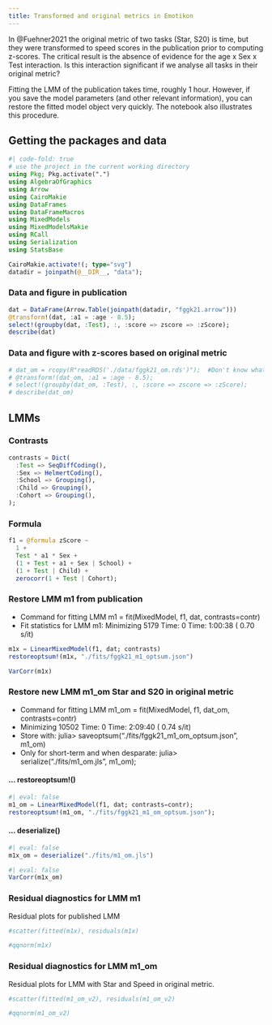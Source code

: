 ```yaml
---
title: Transformed and original metrics in Emotikon
---
```


In @Fuehner2021 the original metric of two tasks (Star, S20) is time, but they were transformed to speed scores in the publication prior to computing z-scores.
The critical result is the absence of evidence for the age x Sex x Test interaction.
Is this interaction significant if we analyse all tasks in their original metric?

Fitting the LMM of the publication takes time, roughly 1 hour.
However, if you save the model parameters (and other relevant information), you can restore the fitted model object very quickly.
The notebook also illustrates this procedure.

## Getting the packages and data

```julia
#| code-fold: true
# use the project in the current working directory
using Pkg; Pkg.activate(".")
using AlgebraOfGraphics
using Arrow
using CairoMakie
using DataFrames
using DataFrameMacros
using MixedModels
using MixedModelsMakie
using RCall
using Serialization
using StatsBase

CairoMakie.activate!(; type="svg")
datadir = joinpath(@__DIR__, "data");
```

### Data and figure in publication

```julia
dat = DataFrame(Arrow.Table(joinpath(datadir, "fggk21.arrow")))
@transform!(dat, :a1 = :age - 8.5);
select!(groupby(dat, :Test), :, :score => zscore => :zScore);
describe(dat)
```

### Data and figure with z-scores based on original metric

```julia
# dat_om = rcopy(R"readRDS('./data/fggk21_om.rds')");  #Don't know what the _om is
# @transform!(dat_om, :a1 = :age - 8.5);
# select!(groupby(dat_om, :Test), :, :score => zscore => :zScore);
# describe(dat_om)
```

## LMMs

### Contrasts

```julia
contrasts = Dict(
  :Test => SeqDiffCoding(),
  :Sex => HelmertCoding(),
  :School => Grouping(),
  :Child => Grouping(),
  :Cohort => Grouping(),
);
```

### Formula

```julia
f1 = @formula zScore ~
  1 +
  Test * a1 * Sex +
  (1 + Test + a1 + Sex | School) +
  (1 + Test | Child) +
  zerocorr(1 + Test | Cohort);
```

### Restore LMM m1 from publication

  - Command for fitting LMM m1 = fit(MixedModel, f1, dat, contrasts=contr)
  - Fit statistics for LMM m1: Minimizing 5179  Time: 0 Time: 1:00:38 ( 0.70  s/it)

```julia
m1x = LinearMixedModel(f1, dat; contrasts)
restoreoptsum!(m1x, "./fits/fggk21_m1_optsum.json")
```

```julia
VarCorr(m1x)
```

### Restore new LMM m1_om Star and S20 in original metric

  - Command for fitting LMM m1_om = fit(MixedModel, f1, dat_om, contrasts=contr)
  - Minimizing 10502 Time: 0 Time: 2:09:40 ( 0.74  s/it)
  - Store with: julia> saveoptsum("./fits/fggk21_m1_om_optsum.json", m1_om)
  - Only for short-term and when desparate: julia> serialize("./fits/m1_om.jls", m1_om);

#### ... restoreoptsum!()

```julia
#| eval: false
m1_om = LinearMixedModel(f1, dat; contrasts=contr);
restoreoptsum!(m1_om, "./fits/fggk21_m1_om_optsum.json");
```

#### ... deserialize()

```julia
#| eval: false
m1x_om = deserialize("./fits/m1_om.jls")
```

```julia
#| eval: false
VarCorr(m1x_om)
```

### Residual diagnostics for LMM m1

Residual plots for published LMM

```julia
#scatter(fitted(m1x), residuals(m1x)
```

```julia
#qqnorm(m1x)
```

### Residual diagnostics for LMM m1_om

Residual plots for LMM with Star and Speed in original metric.

```julia
#scatter(fitted(m1_om_v2), residuals(m1_om_v2)
```

```julia
#qqnorm(m1_om_v2)
```

::: {#refs}
:::
